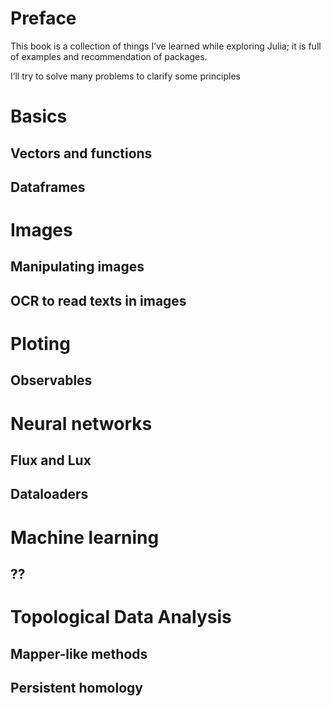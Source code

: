 # Preface {.unnumbered}

This book is a collection of things I've learned while exploring Julia; it 
is full of examples and recommendation of packages.

I'll try to solve many problems to clarify some principles

# Basics

## Vectors and functions

## Dataframes

# Images

## Manipulating images

## OCR to read texts in images

# Ploting

## Observables

# Neural networks

## Flux and Lux

## Dataloaders

# Machine learning

## ??

# Topological Data Analysis

## Mapper-like methods

## Persistent homology
